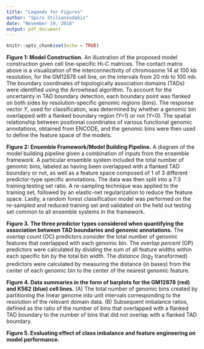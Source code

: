 ```yaml
---
title: "Legends for Figures"
author: "Spiro Stilianoudakis"
date: "November 19, 2018"
output: pdf_document
---
```


```r
knitr::opts_chunk$set(echo = TRUE)
```

**Figure 1: Model Construction.** An illustration of the proposed model construction given cell line-specific Hi-C matrices. The contact matrix above is a visualization of the interconnectivity of chromosome 14 at 100 kb resolution, for the GM12878 cell line, on the intervals from 20 mb to 100 mb. The boundary coordinates of topologically association domains (TADs) were identified using the Arrowhead algorithm. To account for the uncertainty in TAD boundary detection, each boundary point was flanked on both sides by resolution-specific genomic regions (bins). The response vector $Y$, used for classification, was determined by whether a genomic bin overlapped with a flanked boundary region (Y=1) or not (Y=0). The spatial relationship between positional coordinates of various functional genomic annotations, obtained from ENCODE, and the genomic bins were then used to define the feature space of the models.

**Figure 2: Ensemble Framework/Model Building Pipeline.** A diagram of the model building pipeline given a combination of inputs from the ensemble framework. A particular ensemble system included the total number of genomic bins, labeled as having been overlapped with a flanked TAD boundary or not, as well as a feature space composed of 1 of 3 different predictor-type specific annotations. The data was then split into a 7:3 training:testing set ratio. A re-sampling technique was applied to the training set, followed by an elastic-net regularization to reduce the feature space. Lastly, a random forest classification model was performed on the re-sampled and reduced training set and validated on the held out testing set common to all ensemble systems in the framework.

**Figure 3. The three predictor types considered when quantifying the association between TAD boundaries and genomic annotations.** The _overlap count_ (OC) predictors consider the total number of genomic features that overlapped with each genomic bin. The _overlap percent_ (OP) predictors were calculated by dividing the sum of all feature widths within each specific bin by the total bin width. The _distance_ ($log_{2}$ transformed) predictors were calculated by measuring the distance (in bases) from the center of each genomic bin to the center of the nearest genomic feature.

**Figure 4. Data summaries in the form of barplots for the GM12878 (red) and K562 (blue) cell lines.** (A) The total number of genomic bins created by partitioning the linear genome into unit intervals corresponding to the resolution of the relevant domain data. (B) Subsequent imbalance ratios, defined as the ratio of the number of bins that overlapped with a flanked TAD boundary to the number of bins that did not overlap with a flanked TAD boundary.


**Figure 5. Evaluating effect of class imbalance and feature engineering on model performance.** 

<!--
**Figure 4. Barplots comparing model performance for each predictor type.** Model performances were evaluated using F1-score, MCC, and balanced accuracy for each of the 4 resampling techniques, across both the GM12878 (A) and K562 (B) cell lines. The results presented are for models applied to 10 kb resolution data.

**Figure 5. Line plots comparing models using SMOTE resampling with distance-type predictors.** Model performances were evaluated using F1-score, MCC, and balanced accuracy for each of the 4 data resolutions, across both the GM12878 (red, solid line) and K562 (blue; dashed line) cell lines. For a given metric, each point represents a model applied to a particular resolution with distance type predictors for the feature space, after which the SMOTE algorithm was used to create balanced classes on the trianing set.

**Figure 6. Variable importance of the top 20 most predictive genomic annotations for models using SMOTE resampling with distance-type predictors.** The list of genomic features are the union of the top 20 most important genomic annotations across resolutions for the GM12878 (A) and K562 (B) cell lines. Variable importance is assigned on a continuous scale (range: 0-100). Grid entries filled in gray denote an annotation that was not featured as one of the top 20 most predictive variables in a given model. The genomic annotations are sorted by highest level of importance obtained from a random forest model using distance-type predictors at the 10 kb data resolution, while using SMOTE resampling, for each cell line respectively.
-->

<!--
**Figures 4-8. Precision-Recall curves for 10 kb data.** Precision-recall curves were used to initially compare performance of random forest models with different predictor types on 10 kb resolution data, across each resampling technique. GM12878 (solid line) and K562 (dashed line) cell lines were compared with predictor type-specific models which included overlap counts (blue), overlap percents (purple), log distance (green), and all three combined (red). 
-->

<!--
**Figure 9-13. Recursive Feature Elimination for 10 kb data** Beginning with the full set of distance type predictors for each cell line, models built on 10 kb resolution data were recursively evaluated at different subsets of feature size. For convenience and computational efficiency, feature size decreasing in powers of 2 was considered. The maximum size for feature subsets differed between cell line due the available annotations that were considered and provided in Supplementary Table 1. Near optimal performance was achieved using the top 32 distance type predictors for both the GM12878 (red) and K562 cell lines (blue).
-->


